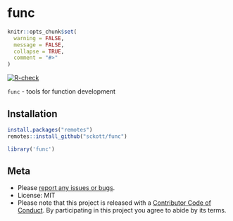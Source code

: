 func
====

```r
knitr::opts_chunk$set(
  warning = FALSE,
  message = FALSE,
  collapse = TRUE,
  comment = "#>"
)
```

[![R-check](https://github.com/sckott/func/workflows/R-check/badge.svg)](https://github.com/sckott/func/actions/)


`func` - tools for function development

## Installation

```r
install.packages("remotes")
remotes::install_github("sckott/func")
```

```r
library('func')
```

## Meta

* Please [report any issues or bugs](https://github.com/sckott/func/issues).
* License: MIT
* Please note that this project is released with a [Contributor Code of Conduct][coc].
By participating in this project you agree to abide by its terms.

[coc]: https://github.com/sckott/func/blob/master/CODE_OF_CONDUCT.md
